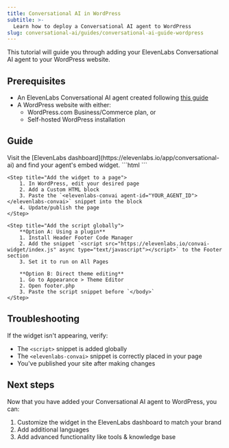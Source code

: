 ```yaml
---
title: Conversational AI in WordPress
subtitle: >-
  Learn how to deploy a Conversational AI agent to WordPress
slug: conversational-ai/guides/conversational-ai-guide-wordpress
---
```


This tutorial will guide you through adding your ElevenLabs Conversational AI agent to your WordPress website.

## Prerequisites

- An ElevenLabs Conversational AI agent created following [this guide](/docs/conversational-ai/docs/agent-setup)
- A WordPress website with either:
  - WordPress.com Business/Commerce plan, or
  - Self-hosted WordPress installation
  
## Guide

<Steps>
    <Step title="Get your embed code">
        Visit the [ElevenLabs dashboard](https://elevenlabs.io/app/conversational-ai) and find your agent's embed widget.
        ```html
        <elevenlabs-convai agent-id="YOUR_AGENT_ID"></elevenlabs-convai>
        <script src="https://elevenlabs.io/convai-widget/index.js" async type="text/javascript"></script>
        ```
    </Step>

    <Step title="Add the widget to a page">
        1. In WordPress, edit your desired page
        2. Add a Custom HTML block
        3. Paste the `<elevenlabs-convai agent-id="YOUR_AGENT_ID"></elevenlabs-convai>` snippet into the block
        4. Update/publish the page
    </Step>

    <Step title="Add the script globally">
        **Option A: Using a plugin**
        1. Install Header Footer Code Manager
        2. Add the snippet `<script src="https://elevenlabs.io/convai-widget/index.js" async type="text/javascript"></script>` to the Footer section
        3. Set it to run on All Pages

        **Option B: Direct theme editing**
        1. Go to Appearance > Theme Editor
        2. Open footer.php
        3. Paste the script snippet before `</body>`
    </Step>
</Steps>

## Troubleshooting

If the widget isn't appearing, verify:
- The `<script>` snippet is added globally
- The `<elevenlabs-convai>` snippet is correctly placed in your page
- You've published your site after making changes

## Next steps

Now that you have added your Conversational AI agent to WordPress, you can:

1. Customize the widget in the ElevenLabs dashboard to match your brand
2. Add additional languages
3. Add advanced functionality like tools & knowledge base